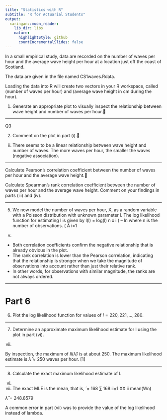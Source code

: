 ```yaml
---
title: "Statistics with R"
subtitle: "R for Actuarial Students"
output:
  xaringan::moon_reader:
    lib_dir: libs
    nature:
      highlightStyle: github
      countIncrementalSlides: false
---
```



In a small empirical study, data are recorded on the number of waves per hour and the
average wave height per hour at a location just off the coast of Scotland. 

The data are
given in the file named CS1waves.Rdata. 

Loading the data into R will create two
vectors in your R workspace, called \textbf{\textit{Wn}} (number of waves per hour) and \textbf{\textit{Wheight}}
(average wave height in cm during the hour).

1. Generate an appropriate plot to visually inspect the relationship between wave
height and number of waves per hour.


---

Q3
\begin{framed}\begin{verbatim}
# load data
load("CS1waves.Rdata")
(i)
#plot data
plot(Wn, Wheight)
\end{verbatim}\end{framed}

\subsection*{Part 2}
2. Comment on the plot in part (i).

(ii)
There seems to be a linear relationship between wave height and number of waves.
The more waves per hour, the smaller the waves (negative association).

---

\subsection*{ Part 3}

Calculate Pearson’s correlation coefficient between the number of waves per
hour and the average wave height.


\begin{framed}\begin{verbatim}
cor(Wn, Wheight,method = "pearson")
-0.8055382 
\end{verbatim}\end{framed}

\subsection*{ Part 4.}

Calculate Spearman’s rank correlation coefficient between the number of
waves per hour and the average wave height.
Comment on your findings in parts (iii) and (iv).

\begin{framed}\begin{verbatim}
cor(Wn, Wheight, method = "spearman")
-0.7688486 
\end{verbatim}\end{framed}

---


\subsection*{Part 5}
5. We now model the number of waves per hour, X, as a random variable with a Poisson
distribution with unknown parameter l. The log likelihood function for estimating l
is given by l(l) = log(l)
n
x i ) – ln where n is the number of observations.
( Â i=1

(v)


* Both correlation coefficients confirm the negative relationship that is
already obvious in the plot.
* The rank correlation is lower than the Pearson correlation, indicating that the relationship is stronger when we take the magnitude of observations into account rather than just their relative rank.
* In other words, for observations with similar magnitude, the ranks are not always ordered.



---

Part 6
==================================
6. Plot the log likelihood function for values of $l = 220, 221, ..., 280$.

\begin{framed}\begin{verbatim}
l = 220:280
ll = log(l)*sum(Wn)-168*l
plot(l,ll) [1]
\end{verbatim}\end{framed}


---

\subsection*{ Part 7}
7. Determine an approximate maximum likelihood estimate for l using the plot
in part (vi).

(vii)


By inspection, the maximum of $ll(\hat{\lambda})$ is at about 250.
The maximum likelihood estimate is $\hat{\lambda} \approx 250$ waves per hour. [1]


---

\subsection*{ pART 8}

8. Calculate the exact maximum likelihood estimate of l.
(vi)

(viii) The exact MLE is the mean, that is, \hat{\lambda}̂ = 168 ∑ 168
ii=1 XX ii
mean(Wn)

$\hat{\lambda}̂ =248.8579$

A common error in part (vii) was to provide the value of the log likelihood
instead of lambda.



